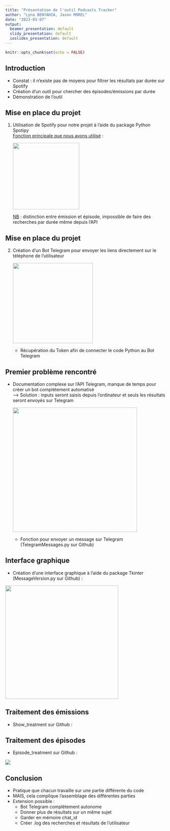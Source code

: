 ```yaml
---
title: "Présentation de l'outil Podcasts Tracker"
author: "Lyna BENYAHIA, Jason MOREL"
date: "2023-03-07"
output:
  beamer_presentation: default
  slidy_presentation: default
  ioslides_presentation: default
---
```


```r
knitr::opts_chunk$set(echo = FALSE)
```

## Introduction

* Constat : il n'existe pas de moyens pour filtrer les résultats par durée sur Spotify
* Création d'un outil pour chercher des épisodes/émissions par durée
* Démonstration de l'outil

## Mise en place du projet

1.  Utilisation de Spotify pour notre projet à l'aide du package Python Spotipy\
    [Fonction principale que nous avons utilisé]{.underline} :

    ![](images/Capture%20d%E2%80%99e%CC%81cran%202023-03-07%20a%CC%80%2021.37.31.png){width="209"}

    [NB]{.underline} : distinction entre émission et épisode, impossible de faire des recherches par durée même depuis l'API

## Mise en place du projet

2.  Création d'un Bot Telegram pour envoyer les liens directement sur le téléphone de l'utilisateur

    ![](images/Capture%20d%E2%80%99e%CC%81cran%202023-03-07%20a%CC%80%2021.48.48.png){width="252"}

    * Récupération du Token afin de connecter le code Python au Bot Telegram

## Premier problème rencontré

* Documentation complexe sur l'API Telegram, manque de temps pour créer un bot complètement automatisé\
    ---\> Solution : inputs seront saisis depuis l'ordinateur et seuls les résultats seront envoyés sur Telegram

    ![](images/Capture%20d%E2%80%99e%CC%81cran%202023-03-11%20a%CC%80%2010.36.02.png){width="391"}

    * Fonction pour envoyer un message sur Telegram (TelegramMessages.py sur Github)

## Interface graphique

* Création d'une interface graphique à l'aide du package Tkinter (MessageVersion.py sur Github) :

![](images/Capture%20d%E2%80%99e%CC%81cran%202023-03-11%20a%CC%80%2010.10.40.png){width="356"}

## Traitement des émissions

* Show_treatment sur Github :

## Traitement des épisodes

* Episode_treatment sur Github :

![](images/Capture%20d%E2%80%99e%CC%81cran%202023-03-11%20a%CC%80%2010.29.03.png)

## Conclusion

* Pratique que chacun travaille sur une partie différente du code
* MAIS, cela complique l'assemblage des différentes parties
* Extension possible : 
  + Bot Telegram complètement autonome
  + Donner plus de résultats sur un même sujet 
  + Garder en mémoire chat_id
  + Créer .log des recherches et résultats de l'utilisateur
